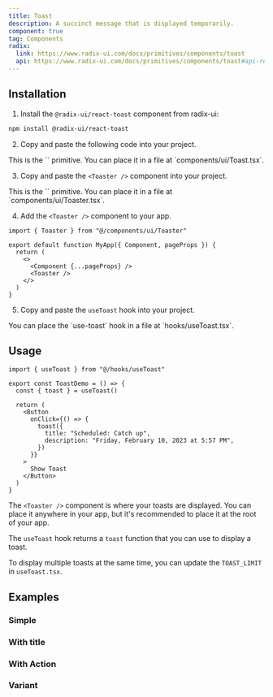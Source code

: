 ```yaml
---
title: Toast
description: A succinct message that is displayed temporarily.
component: true
tag: Components
radix:
  link: https://www.radix-ui.com/docs/primitives/components/toast
  api: https://www.radix-ui.com/docs/primitives/components/toast#api-reference
---
```


<ComponentExample src="src/components/examples/ToastDemo.tsx">
  <ToastDemo />
</ComponentExample>

## Installation

1. Install the `@radix-ui/react-toast` component from radix-ui:

```bash
npm install @radix-ui/react-toast
```

2. Copy and paste the following code into your project.

<ComponentSource src="src/components/ui/Toast.tsx" />

<Alert variant="outline">
  This is the `<Toast />` primitive. You can place it in a file at
  `components/ui/Toast.tsx`.
</Alert>

3. Copy and paste the `<Toaster />` component into your project.

<ComponentSource src="src/components/ui/Toaster.tsx" />

<Alert variant="outline">
  This is the `<Toaster />` primitive. You can place it in a file at
  `components/ui/Toaster.tsx`.
</Alert>

4. Add the `<Toaster />` component to your app.

```tsx title="_app.tsx" {1,7}
import { Toaster } from "@/components/ui/Toaster"

export default function MyApp({ Component, pageProps }) {
  return (
    <>
      <Component {...pageProps} />
      <Toaster />
    </>
  )
}
```

5. Copy and paste the `useToast` hook into your project.

<ComponentSource src="src/lib/hooks/useToast.ts" />

<Alert variant="outline">
  You can place the `use-toast` hook in a file at `hooks/useToast.tsx`.
</Alert>

## Usage

```tsx
import { useToast } from "@/hooks/useToast"
```

```tsx {2,8-11}
export const ToastDemo = () => {
  const { toast } = useToast()

  return (
    <Button
      onClick={() => {
        toast({
          title: "Scheduled: Catch up",
          description: "Friday, February 10, 2023 at 5:57 PM",
        })
      }}
    >
      Show Toast
    </Button>
  )
}
```

The `<Toaster />` component is where your toasts are displayed. You can place it anywhere in your app, but it's recommended to place it at the root of your app.

The `useToast` hook returns a `toast` function that you can use to display a toast.

<Alert variant="outline">

To display multiple toasts at the same time, you can update the `TOAST_LIMIT` in `useToast.tsx`.

</Alert>

## Examples

### Simple

<ComponentExample src="src/components/examples/ToastDemo.tsx">
  <ToastDemo />
</ComponentExample>

### With title

<ComponentExample src="src/components/examples/ToastWithTitleDemo.tsx">
  <ToastWithTitleDemo />
</ComponentExample>

### With Action

<ComponentExample src="src/components/examples/ToastWithActionDemo.tsx">
  <ToastWithActionDemo />
</ComponentExample>

### Variant

<ComponentExample src="src/components/examples/ToastWithVariantDemo.tsx">
  <ToastWithVariantDemo />
</ComponentExample>
